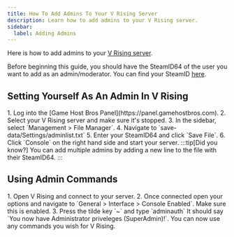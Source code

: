 ```yaml
---
title: How To Add Admins To Your V Rising Server
description: Learn how to add admins to your V Rising server.
sidebar:
  label: Adding Admins
---
```


Here is how to add admins to your [V Rising server](https://www.gamehostbros.com/v-rising-server-hosting/).

Before beginning this guide, you should have the SteamID64 of the user you want to add as an admin/moderator. You can find your SteamID [here](https://steamid.io/).

## Setting Yourself As An Admin In V Rising
<Steps>
1. Log into the [Game Host Bros Panel](https://panel.gamehostbros.com). 
2. Select your V Rising server and make sure it's stopped.
3. In the sidebar, select `Management > File Manager`.
4. Navigate to `save-data/Settings/adminlist.txt`
5. Enter your SteamID64 and click `Save File`.
6. Click `Console` on the right hand side and start your server.
</Steps>
:::tip[Did you know?]
You can add multiple admins by adding a new line to the file with their SteamID64.
:::

## Using Admin Commands
<Steps>
1. Open V Rising and connect to your server.
2. Once connected open your options and navigate to `General > Interface > Console Enabled`. Make sure this is enabled.
3. Press the tilde key `~` and type `adminauth`
</Steps>
It should say `You now have Administrator priveleges (SuperAdmin)!`. You can now use any commands you wish for V Rising.